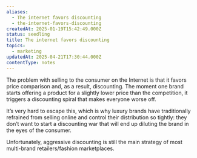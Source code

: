 ```yaml
---
aliases:
  - The internet favors discounting
  - the-internet-favors-discounting
createdAt: 2025-01-19T15:42:49.000Z
status: seedling
title: The internet favors discounting
topics:
  - marketing
updatedAt: 2025-04-21T17:30:44.000Z
contentType: notes
---
```

The problem with selling to the consumer on the Internet is that it favors price comparison and, as a result, discounting. The moment one brand starts offering a product for a slightly lower price than the competition, it triggers a discounting spiral that makes everyone worse off.

It’s very hard to escape this, which is why luxury brands have traditionally refrained from selling online and control their distribution so tightly: they don’t want to start a discounting war that will end up diluting the brand in the eyes of the consumer.

Unfortunately, aggressive discounting is still the main strategy of most multi-brand retailers/fashion marketplaces.
